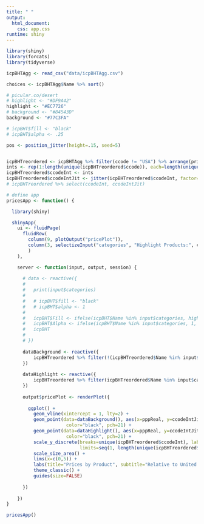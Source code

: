 ```yaml
---
title: " "
output:
  html_document:
    css: app.css
runtime: shiny
---
```


```r

library(shiny)
library(forcats)
library(tidyverse)

icpBHTAgg <- read_csv("data/icpBHTAgg.csv")

```

```r
choices <- icpBHTAgg$Name %>% sort()

# picular.co/desert
# highlight <- "#DF9A42"
highlight <- "#EC7726"
# background <- "#84543D"
background <- "#77C3FA"

# icpBHT$fill <- "black"
# icpBHT$alpha <- .25

pos <- position_jitter(height=.15, seed=5)


icpBHTreordered <- icpBHTAgg %>% filter(ccode != "USA") %>% arrange(priceIndex)
ints <- rep(1:length(unique(icpBHTreordered$ccode)), each=length(unique(icpBHTreordered$Name)))
icpBHTreordered$ccodeInt <- ints
icpBHTreordered$ccodeIntJit <- jitter(icpBHTreordered$ccodeInt, factor=.75)
# icpBHTreordered %>% select(ccodeInt, ccodeIntJit)

# define app
pricesApp <- function() {

  library(shiny)  

  shinyApp(
    ui <- fluidPage(
      fluidRow(
        column(9, plotOutput("pricePlot")),
        column(3, selectizeInput("categories", "Highlight Products:", choices, multiple=TRUE))
        )
    ),

    server <- function(input, output, session) {
      
      # data <- reactive({
      #   
      #   print(input$categories)
      # 
      #   # icpBHT$fill <- "black"
      #   # icpBHT$alpha <- 1
      #   
      #   icpBHT$Fill <- ifelse(icpBHT$Name %in% input$categories, highlight, background)
      #   icpBHT$Alpha <- ifelse(icpBHT$Name %in% input$categories, 1, .25)
      #   icpBHT
      #   
      # })
      
      dataBackground <- reactive({
          icpBHTreordered %>% filter(!(icpBHTreordered$Name %in% input$categories))
      })
      
      dataHighlight <- reactive({
          icpBHTreordered %>% filter(icpBHTreordered$Name %in% input$categories)
      })
      
      output$pricePlot <- renderPlot({
        
        ggplot() +
          geom_vline(xintercept = 1, lty=2) +
          geom_point(data=dataBackground(), aes(x=pppReal, y=ccodeIntJit, size=expShareT), alpha=.25, fill=background,
                      color="black", pch=21) +
          geom_point(data=dataHighlight(), aes(x=pppReal, y=ccodeIntJit, size=expShareT), alpha=1, fill=highlight, 
                      color="black", pch=21) +
          scale_y_discrete(breaks=unique(icpBHTreordered$ccodeInt), labels=unique(icpBHTreordered$ccode), 
                           limits=seq(1, length(unique(icpBHTreordered$ccode)))) +
          scale_size_area() +
          lims(x=c(0,5)) +
          labs(title="Prices by Product", subtitle="Relative to United States (1). Data from World Bank, ICP. Size indicates consumers' relative expenditure.", x="Price Index", y="Country") +
          theme_classic() +
          guides(size=FALSE)
        
      })
      
    })
}

```

```r
pricesApp()
```